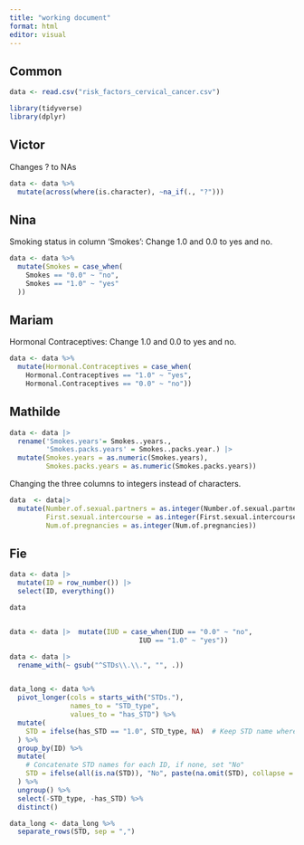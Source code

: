 ```yaml
---
title: "working document"
format: html
editor: visual
---
```


## Common

```r
data <- read.csv("risk_factors_cervical_cancer.csv")
```

```r
library(tidyverse)
library(dplyr)
```

## Victor

Changes ? to NAs

```r
data <- data %>%
  mutate(across(where(is.character), ~na_if(., "?")))
```

## Nina

Smoking status in column 'Smokes': Change 1.0 and 0.0 to yes and no.

```r
data <- data %>%
  mutate(Smokes = case_when(
    Smokes == "0.0" ~ "no",
    Smokes == "1.0" ~ "yes"
  ))
```

## Mariam

Hormonal Contraceptives: Change 1.0 and 0.0 to yes and no.

```r
data <- data %>%
  mutate(Hormonal.Contraceptives = case_when(
    Hormonal.Contraceptives == "1.0" ~ "yes",
    Hormonal.Contraceptives == "0.0" ~ "no"))
```

## Mathilde

```r
data <- data |> 
  rename('Smokes.years'= Smokes..years.,
         'Smokes.packs.years' = Smokes..packs.year.) |> 
  mutate(Smokes.years = as.numeric(Smokes.years),
         Smokes.packs.years = as.numeric(Smokes.packs.years))
```

Changing the three columns to integers instead of characters.

```r
data  <- data|> 
  mutate(Number.of.sexual.partners = as.integer(Number.of.sexual.partners),
         First.sexual.intercourse = as.integer(First.sexual.intercourse),
         Num.of.pregnancies = as.integer(Num.of.pregnancies))
```

## Fie

```r
data <- data |> 
  mutate(ID = row_number()) |> 
  select(ID, everything())

data


data <- data |>  mutate(IUD = case_when(IUD == "0.0" ~ "no",
                                IUD == "1.0" ~ "yes"))

data <- data |> 
  rename_with(~ gsub("^STDs\\.\\.", "", .))


data_long <- data %>%
  pivot_longer(cols = starts_with("STDs."), 
               names_to = "STD_type", 
               values_to = "has_STD") %>%
  mutate(
    STD = ifelse(has_STD == "1.0", STD_type, NA)  # Keep STD name where 1 is present
  ) %>%
  group_by(ID) %>%
  mutate(
    # Concatenate STD names for each ID, if none, set "No"
    STD = ifelse(all(is.na(STD)), "No", paste(na.omit(STD), collapse = ", "))
  ) %>%
  ungroup() %>%
  select(-STD_type, -has_STD) %>%
  distinct()

data_long <- data_long %>%
  separate_rows(STD, sep = ",")
  
```
